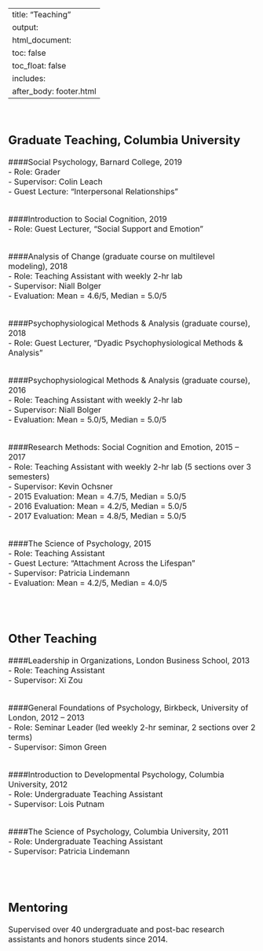 
---
title: "Teaching"
output: 
  html_document:
    toc: false
    toc_float: false
    includes:
      after_body: footer.html
---


<font size="3"> 

<br>

## Graduate Teaching, Columbia University 

####Social Psychology, Barnard College, 2019 <br>
- Role: Grader <br>
- Supervisor: Colin Leach <br>
- Guest Lecture: "Interpersonal Relationships" 
<br>
<br>

####Introduction to Social Cognition, 2019 <br>
- Role: Guest Lecturer, "Social Support and Emotion" 
<br>
<br>

####Analysis of Change (graduate course on multilevel modeling), 2018 <br>
- Role: Teaching Assistant with weekly 2-hr lab <br>
- Supervisor: Niall Bolger <br>
- Evaluation: Mean = 4.6/5, Median = 5.0/5 
<br>
<br>

####Psychophysiological Methods & Analysis (graduate course), 2018 <br>
- Role: Guest Lecturer, "Dyadic Psychophysiological Methods & Analysis" 
<br>
<br>

####Psychophysiological Methods & Analysis (graduate course), 2016 <br>
- Role: Teaching Assistant with weekly 2-hr lab <br>
- Supervisor: Niall Bolger <br>
- Evaluation: Mean = 5.0/5, Median = 5.0/5 
<br>
<br>

####Research Methods: Social Cognition and Emotion, 2015 – 2017 <br>
- Role: Teaching Assistant with weekly 2-hr lab (5 sections over 3 semesters) <br>
- Supervisor: Kevin Ochsner <br>
- 2015 Evaluation: Mean = 4.7/5, Median = 5.0/5 <br>
- 2016 Evaluation: Mean = 4.2/5, Median = 5.0/5 <br> 
- 2017 Evaluation: Mean = 4.8/5, Median = 5.0/5 
<br>
<br>

####The Science of Psychology, 2015 <br>
- Role: Teaching Assistant <br>
- Guest Lecture: "Attachment Across the Lifespan" <br>
- Supervisor: Patricia Lindemann <br>
- Evaluation: Mean = 4.2/5, Median = 4.0/5 
<br>
<br>

<br>

## Other Teaching	

####Leadership in Organizations, London Business School, 2013 <br>
- Role: Teaching Assistant <br>
- Supervisor: Xi Zou
<br>
<br>

####General Foundations of Psychology, Birkbeck, University of London, 2012 – 2013 <br>
- Role: Seminar Leader (led weekly 2-hr seminar, 2 sections over 2 terms) <br>
- Supervisor: Simon Green
<br>
<br>

####Introduction to Developmental Psychology, Columbia University, 2012 <br>
- Role: Undergraduate Teaching Assistant <br>
- Supervisor: Lois Putnam
<br>
<br>

####The Science of Psychology, Columbia University, 2011 <br>
- Role: Undergraduate Teaching Assistant <br>
- Supervisor: Patricia Lindemann
<br>
<br>

<br>

## Mentoring

Supervised over 40 undergraduate and post-bac research assistants and honors students since 2014. 
<br>
<br>



</font> 